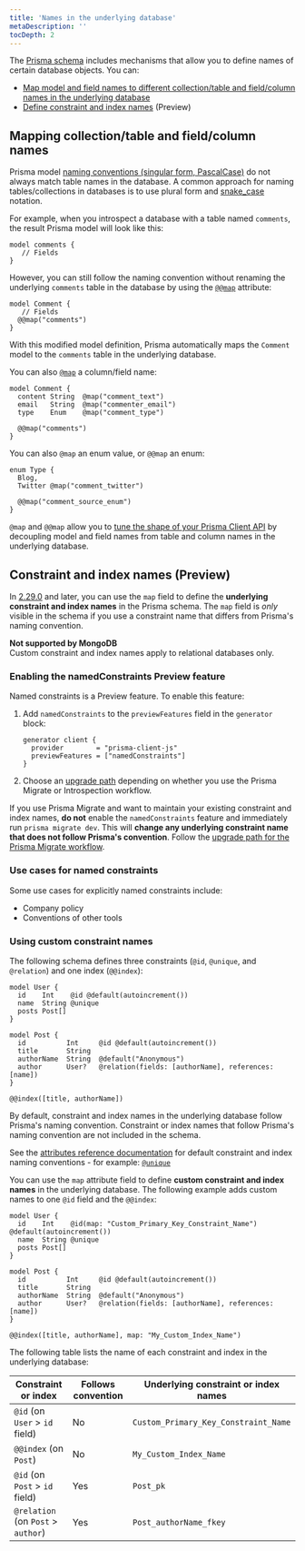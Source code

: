 ```yaml
---
title: 'Names in the underlying database'
metaDescription: ''
tocDepth: 2
---
```


<TopBlock>

The [Prisma schema](./) includes mechanisms that allow you to define names of certain database objects. You can:

- [Map model and field names to different collection/table and field/column names in the underlying database](#mapping-collectiontable-and-fieldcolumn-names)
- [Define constraint and index names](#constraint-and-index-names-preview) (Preview)

</TopBlock>

## Mapping collection/table and field/column names

Prisma model [naming conventions (singular form, PascalCase)](../../../reference/api-reference/prisma-schema-reference#naming-conventions) <span class="api"></span> do not always match table names in the database. A common approach for naming tables/collections in databases is to use plural form and [snake_case](https://en.wikipedia.org/wiki/Snake_case) notation.

For example, when you introspect a database with a table named `comments`, the result Prisma model will look like this:

```prisma
model comments {
   // Fields
}
```

However, you can still follow the naming convention without renaming the underlying `comments` table in the database by using the [`@@map`](../../../reference/api-reference/prisma-schema-reference#map-1) <span class="api"></span> attribute:

```prisma
model Comment {
   // Fields
  @@map("comments")
}
```

With this modified model definition, Prisma automatically maps the `Comment` model to the `comments` table in the underlying database.

You can also [`@map`](../../../reference/api-reference/prisma-schema-reference#map) <span class="api"></span> a column/field name:

```prisma highlight=2-4;normal
model Comment {
  content String  @map("comment_text")
  email   String  @map("commenter_email")
  type    Enum    @map("comment_type")

  @@map("comments")
}
```

You can also `@map` an enum value, or `@@map` an enum:

```prisma highlight=3,5;normal
enum Type {
  Blog,
  Twitter @map("comment_twitter")

  @@map("comment_source_enum")
}
```

`@map` and `@@map` allow you to [tune the shape of your Prisma Client API](../prisma-client/working-with-prismaclient/use-custom-model-and-field-names#using-map-and-map-to-rename-fields-and-models-in-the-prisma-client-api) by decoupling model and field names from table and column names in the underlying database.

## Constraint and index names (Preview)

In [2.29.0](https://github.com/prisma/prisma/releases/tag/2.29.0) and later, you can use the `map` field to define the **underlying constraint and index names** in the Prisma schema. The `map` field is _only_ visible in the schema if you use a constraint name that differs from Prisma's naming convention.

<Admonition type="warning">

**Not supported by MongoDB**<br />
Custom constraint and index names apply to relational databases only.

</Admonition>

### Enabling the <inlinecode>namedConstraints</inlinecode> Preview feature

Named constraints is a Preview feature. To enable this feature:

1. Add `namedConstraints` to the `previewFeatures` field in the `generator` block:

   ```prisma
   generator client {
     provider        = "prisma-client-js"
     previewFeatures = ["namedConstraints"]
   }

2. Choose an [upgrade path](../../../guides/upgrade-guides/upgrading-to-latest/upgrade-to-2290#optional-enable-the-namedconstraints-preview-feature) depending on whether you use the Prisma Migrate or Introspection workflow.

<Admonition type="alert">

If you use Prisma Migrate and want to maintain your existing constraint and index names, **do not** enable the `namedConstraints` feature and immediately run `prisma migrate dev`. This will **change any underlying constraint name that does not follow Prisma's convention**. Follow the [upgrade path for the Prisma Migrate workflow](../../../guides/upgrade-guides/upgrading-to-latest/upgrade-to-2290#upgrade-paths-for-prisma-migrate-users).

</Admonition>

### Use cases for named constraints

Some use cases for explicitly named constraints include:

- Company policy
- Conventions of other tools

### Using custom constraint names

The following schema defines three constraints (`@id`, `@unique`, and `@relation`) and one index (`@@index`):

```prisma highlight=2,8,11,14;normal
model User {
  id    Int    @id @default(autoincrement())
  name  String @unique
  posts Post[]
}

model Post {
  id          Int     @id @default(autoincrement())
  title       String
  authorName  String  @default("Anonymous")
  author      User?   @relation(fields: [authorName], references: [name])
}

@@index([title, authorName])
```

By default, constraint and index names in the underlying database follow Prisma's naming convention. Constraint or index names that follow Prisma's naming convention are not included in the schema.

<Admonition type="info">

See the [attributes reference documentation](../../../reference/api-reference/prisma-schema-reference#attributes) <span class="api"></span> for default constraint and index naming conventions - for example: [`@unique`](../../../reference/api-reference/prisma-schema-reference#arguments-3) <span class="api"></span>

</Admonition>

You can use the `map` attribute field to define **custom constraint and index names** in the underlying database. The following example adds custom names to one `@id` field and the `@@index`:

```prisma highlight=2,14;normal
model User {
  id    Int    @id(map: "Custom_Primary_Key_Constraint_Name") @default(autoincrement())
  name  String @unique
  posts Post[]
}

model Post {
  id          Int     @id @default(autoincrement())
  title       String
  authorName  String  @default("Anonymous")
  author      User?   @relation(fields: [authorName], references: [name])
}

@@index([title, authorName], map: "My_Custom_Index_Name")
```

The following table lists the name of each constraint and index in the underlying database:

| Constraint or index                | Follows convention | Underlying constraint or index names |
| ---------------------------------- | ------------------ | ------------------------------------ |
| `@id` (on `User` > `id` field)     | No                 | `Custom_Primary_Key_Constraint_Name` |
| `@@index` (on `Post`)              | No                 | `My_Custom_Index_Name`               |
| `@id` (on `Post` > `id` field)     | Yes                | `Post_pk`                            |
| `@relation` (on `Post` > `author`) | Yes                | `Post_authorName_fkey`               |

<!-- TODO actually spell out prismas new naming convention for db constraints -->
<!--
Aligned with PG, to maximize the amount of times where we do not need
to render names because they already align with our convention.

 We always take the database names of entities. So if a model is remapped to
 a different name in the datamodel, the default name generation will still take
 the name of the table in the db as input. Same goes for fields / columns.

 Postgres Naming conventions

 Without column names {tablename}_{suffix}
 pkey for a Primary Key constraint

 Including column names: {tablename}_{columnname(s)}_{suffix}
 column names are joined with an _ if there are multiple
 key for a Unique constraint
 idx for any other kind of index
 fkey for a Foreign key

 additional for SQLServer:
 dflt for Default Constraint

 not used for now:
 check for a Check constraint
 excl for an Exclusion constraint
 seq for sequences -->
